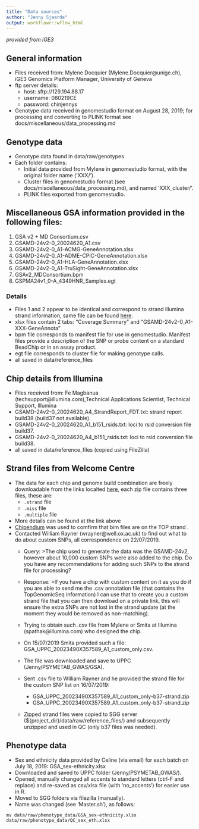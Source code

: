 ```yaml
---
title: "Data sources"
author: "Jenny Sjaarda"
output: workflowr::wflow_html
---
```




*provided from iGE3*

## General information
- Files received from: Mylene Docquier (Mylene.Docquier@unige.ch), iGE3 Genomics Platform Manager, University of Geneva
- ftp server details:
  - host: sftp://129.194.88.17
  - username: 080219CE
  - password: chinjennys
- Genotype data received in genomestudio format on August 28, 2019; for processing and converting to PLINK format see docs/miscellaneous/data_processing.md

## Genotype data
- Genotype data found in data/raw/genotypes
- Each folder contains:
  - Initial data provided from Mylene in genomestudio format, with the original folder name ('XXX/').
  - Cluster files in genomestudio format (see docs/miscellaneous/data_processing.md), and named 'XXX_cluster/'.
  - PLINK files exported from genomestudio.

## Miscellaneous GSA information provided in the following files:

1. GSA v2 + MD Consortium.csv
2. GSAMD-24v2-0_20024620_A1.csv
3. GSAMD-24v2-0_A1-ACMG-GeneAnnotation.xlsx
4. GSAMD-24v2-0_A1-ADME-CPIC-GeneAnnotation.xlsx
5. GSAMD-24v2-0_A1-HLA-GeneAnnotation.xlsx
6. GSAMD-24v2-0_A1-TruSight-GeneAnnotation.xlsx
7. GSAv2_MDConsortium.bpm
8. GSPMA24v1_0-A_4349HNR_Samples.egt

### Details
- Files 1 and 2 appear to be identical and correspond to strand illumina strand information, same file can be found [here](http://glimdna.org/assets/gsamd-24v2-0_20024620_a1.zip).
- xlsx files contain 2 tabs: "Coverage Summary" and "GSAMD-24v2-0_A1-XXX-GeneAnnota"
- bpm file corresponds to manifest file for use in genomestudio. Manifest files provide a description of the SNP or probe content on a standard BeadChip or in an assay product.
- egt file corresponds to cluster file for making genotype calls.
- all saved in data/reference_files

## Chip details from Illumina
- Files received from: Fe Magbanua (techsupport@illumina.com),Technical Applications Scientist, Technical Support, Illumina
- GSAMD-24v2-0_20024620_A4_StrandReport_FDT.txt: strand report build38 (build37 not available).
- GSAMD-24v2-0_20024620_A1_b151_rsids.txt: loci to rsid conversion file build37.
- GSAMD-24v2-0_20024620_A4_b151_rsids.txt: loci to rsid conversion file build38.
- all saved in data/reference_files (copied using FileZilla)

## Strand files from Welcome Centre
- The data for each chip and genome build combination are freely downloadable from the links localted [here](https://www.well.ox.ac.uk/~wrayner/strand/), each zip file contains three files, these are:
  - `.strand` file
  - `.miss` file
  - `.multiple` file
- More details can be found at the link above
- [Chipendium](http://mccarthy.well.ox.ac.uk/chipendium/ui/) was used to comfirm that bim files are on the TOP strand .
- Contacted William Rayner (wrayner@well.ox.ac.uk) to find out what to do about custom SNPs, all correspondence on 22/07/2019.
  - Query:
  >The chip used to generate the data was the GSAMD-24v2, however about 10,000 custom SNPs were also added to the chip. Do you have any recommendations for adding such SNPs to the strand file for processing?

  - Response:
  >If you have a chip with custom content on it as you do if you are able to send me the .csv annotation file (that contains the TopGenomicSeq information) I can use that to create you a custom strand file that you can then download on a private link, this will ensure the extra SNPs are not lost in the strand update (at the moment they would be removed as non-matching).

  - Trying to obtain such .csv file from Mylene or Smita at Illumina (spathak@illumina.com) who designed the chip.
  - On 15/07/2019 Smita provided such a file: GSA_UPPC_20023490X357589_A1_custom_only.csv.
  - The file was downloaded and save to UPPC (Jenny/PSYMETAB_GWAS/GSA).
  - Sent .csv file to William Rayner and he provided the strand file for the custom SNP list on 16/07/2019:
    - GSA_UPPC_20023490X357589_A1_custom_only-b37-strand.zip
    - GSA_UPPC_20023490X357589_A1_custom_only-b37-strand.zip
  - Zipped strand files were copied to SGG server (${project_dir}/data/raw/reference_files/) and subsequently unzipped and used in QC (only b37 files was needed).

## Phenotype data
- Sex and ethnicity data provided by Celine (via email) for each batch on July 18, 2019: GSA_sex-ethnicity.xlsx
- Downloaded and saved to UPPC folder (Jenny/PSYMETAB_GWAS/).
- Opened, manually changed all accents to standard letters (ctrl-F and replace) and re-saved as csv/xlsx file (with 'no_accents') for easier use in R.
- Moved to SGG folders via filezilla (manually).
- Name was changed (see 'Master.sh'), as follows:

```
mv data/raw/phenotype_data/GSA_sex-ethnicity.xlsx data/raw/phenotype_data/QC_sex_eth.xlsx
```
